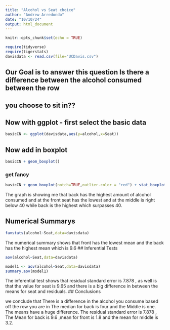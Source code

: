 ```yaml
---
title: "Alcohol vs Seat choice"
author: "Andrew Arredondo"
date: "10/10/24"
output: html_document
---
```


```r
knitr::opts_chunk$set(echo = TRUE)
```

```r
require(tidyverse)
require(tigerstats)
davisdata <- read.csv(file="UCDavis.csv")
```
## Our Goal is to answer this question Is there a difference between the alcohol consumed between the row
## you choose to sit in??

## Now with ggplot - first select the basic data

```r
basicCN <- ggplot(davisdata,aes(y=alcohol,x=Seat))
```
## Now add in boxplot

```r
basicCN + geom_boxplot()
```
  
  
### get fancy  

```r
basicCN + geom_boxplot(notch=TRUE,outlier.color = "red") + stat_boxplot(geom ='errorbar') + labs(title="Fancy notch boxplot \n with 2 lines")
```

The graph is showing me that back has the highest amount of alcohol consumed and at the front seat has the lowest and at the middle is right below 40 while back is the highest which surpasses 40.

## Numerical Summarys 
```r
favstats(alcohol~Seat,data=davisdata)
```
The numerical summary shows that front has the lowest mean and the back has the highest mean which is 9.6
## Inferential Tests
```r
aov(alcohol~Seat,data=davisdata)
```

```r
model1 <- aov(alcohol~Seat,data=davisdata)
summary.aov(model1)
```


The inferential test shows that residual standard error is 7.878 , as well is that the value for seat is 9.65 and there is a big difference in between the means for seat and residuals.
## Conclusions

we conclude that There is a difference in the alcohol you consume based off the row you are in The median for back is four and the Middle is one. The means have a huge difference. The residual standard error is 7.878 , The Mean for back is 9.6 ,mean for  front is 1.8
and the mean for middle is 3.2. 